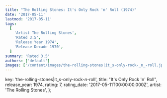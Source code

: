 ```yaml
---
title: "The Rolling Stones: It's Only Rock 'n' Roll (1974)"
date: '2017-05-11'
lastmod: '2017-05-11'
tags:
  [
    'Artist The Rolling Stones',
    'Rated 3.5',
    'Release Year 1974',
    'Release Decade 1970',
  ]
summary: 'Rated 3.5'
authors: ['default']
images: ['/content/images/the-rolling-stones|it_s-only-rock-_n_-roll.jpg']
---
```


  key: 'the-rolling-stones|it_s-only-rock-_n_-roll',
  title: "It's Only Rock 'n' Roll",
  release_year: 1974,
  rating: 7,
  rating_date: '2017-05-11T00:00:00.000Z',
  artist: 'The Rolling Stones',
};

<MusicRating data={data} />
